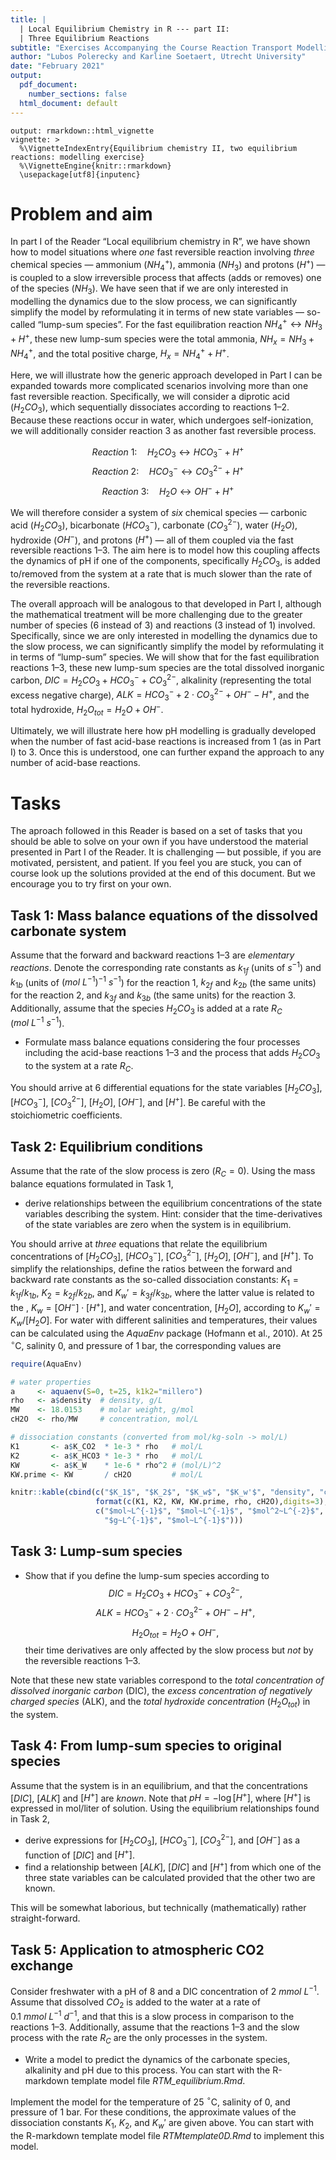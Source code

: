 ```yaml
---
title: |
  | Local Equilibrium Chemistry in R --- part II:
  | Three Equilibrium Reactions
subtitle: "Exercises Accompanying the Course Reaction Transport Modelling in the Hydrosphere"
author: "Lubos Polerecky and Karline Soetaert, Utrecht University"
date: "February 2021"
output:
  pdf_document:
    number_sections: false
  html_document: default
---
```


```echo
output: rmarkdown::html_vignette
vignette: >
  %\VignetteIndexEntry{Equilibrium chemistry II, two equilibrium reactions: modelling exercise}
  %\VignetteEngine{knitr::rmarkdown}
  \usepackage[utf8]{inputenc}
```

# Problem and aim

In part I of the Reader "Local equilibrium chemistry in R", we have shown how to model situations where *one* fast reversible reaction involving *three* chemical species --- ammonium ($NH_4^+$), ammonia ($NH_3$) and protons ($H^+$) --- is coupled to a slow irreversible process that affects (adds or removes) one of the species ($NH_3$). We have seen that if we are only interested in modelling the dynamics due to the slow process, we can significantly simplify the model by reformulating it in terms of new state variables --- so-called "lump-sum species". For the fast equilibration reaction $NH_4^+ \leftrightarrow NH_3 + H^+$, these new lump-sum species were the total ammonia, $NH_x = NH_3 + NH_4^+$, and the total positive charge, $H_x = NH_4^+ + H^+$.

Here, we will illustrate how the generic approach developed in Part I can be expanded towards more complicated scenarios involving more than one fast reversible reaction. Specifically, we will consider a diprotic acid ($H_2CO_3$), which sequentially dissociates according to reactions 1--2. Because these reactions occur in water, which undergoes self-ionization,\footnote{A proton ($H^+$) does not exist as such in water because it reacts fast and strongly with water to form a hydrated proton (hydronium, $H_3O^+$), which in turn associates via hydrogen bonds to additional water molecules. It is macroscopically not possible to distinguish between the various hydrated proton species. In chemistry, they are typically bundled together and denoted as $H^+$, and we will employ this convention here, too. As a chemical reaction, water self-ionization is expressed according to $2H_2O \leftrightarrow OH^- + H_3O^+$, but we will use its conventional form $H_2O \leftrightarrow OH^- + H^+$.} we will additionally consider reaction 3 as another fast reversible process.

$$Reaction~1: \quad H_2CO_3\leftrightarrow HCO_3^- + H^+$$
$$Reaction~2: \quad HCO_3^- \leftrightarrow CO_3^{2-} + H^+$$
$$ Reaction~3: \quad H_2O \leftrightarrow OH^- + H^+$$

We will therefore consider a system of *six* chemical species --- carbonic acid ($H_2CO_3$), bicarbonate ($HCO_3^-$), carbonate ($CO_3^{2-}$), water ($H_2O$), hydroxide ($OH^-$), and protons ($H^+$) --- all of them coupled via the fast reversible reactions 1--3. The aim here is to model how this coupling affects the dynamics of pH if one of the components, specifically $H_2CO_3$, is added to/removed from the system at a rate that is much slower than the rate of the reversible reactions.\footnote{This process could be, for example, the addition of $H_2CO_3$ due to the exchange with atmospheric CO$_2$ or due to the mineralization of organic matter. Note that each of these processes is already a two-step process: the addition of CO$_2$ to water, which is a slow irreversible process, followed by a chemical reaction $CO_2 + H_2O \leftrightarrow H_2CO_3$, which is a fast reversible process. However, because the rate of the overall process is limited by the rate of the slow process, we can consider the net effect of these two processes to be a slow addition of $H_2CO_3$. Depending on the perspective, and given the reactions 1 and 2, one can also consider it as a slow addition of $HCO_3^- + H^+$ or $CO_3^{2-} + 2H^+$. However, here we will consider $H_2CO_3$ as the added species because the ultimate source is the $CO_2$ molecule from the atmosphere or mineralized organic matter.} 

The overall approach will be analogous to that developed in Part I, although the mathematical treatment will be more challenging due to the greater number of species (6 instead of 3) and reactions (3 instead of 1) involved. Specifically, since we are only interested in modelling the dynamics due to the slow process, we can significantly simplify the model by reformulating it in terms of "lump-sum" species. We will show that for the fast equilibration reactions 1--3, these new lump-sum species are the total dissolved inorganic carbon, $DIC = H_2CO_3  + HCO_3^- + CO_3^{2-}$, alkalinity (representing the total excess negative charge), $ALK = HCO_3^- + 2\cdot CO_3^{2-} + OH^- - H^+$, and the total hydroxide, $H_2O_{tot} = H_2O + OH^-$. 

Ultimately, we will illustrate here how pH modelling is gradually developed when the number of fast acid-base reactions is increased from 1 (as in Part I) to 3. Once this is understood, one can further expand the approach to any number of acid-base reactions.

# Tasks

The aproach followed in this Reader is based on a set of tasks that you should be able to solve on your own if you have understood the material presented in Part I of the Reader. It is challenging --- but possible, if you are motivated, persistent, and patient. If you feel you are stuck, you can of course look up the solutions provided at the end of this document. But we encourage you to try first on your own.


## Task 1: Mass balance equations of the dissolved carbonate system

Assume that the forward and backward reactions 1--3 are *elementary reactions*. Denote the corresponding rate constants as $k_{1f}$ (units of $s^{-1}$) and $k_{1b}$ (units of $(mol~L^{-1})^{-1}~s^{-1}$) for the reaction 1, $k_{2f}$ and $k_{2b}$ (the same units) for the reaction 2, and $k_{3f}$ and $k_{3b}$ (the same units) for the reaction 3. Additionally, assume that the species $H_2CO_3$ is added at a rate $R_C$ ($mol~L^{-1}~s^{-1}$).\footnote{In this exercise, we stick to \emph{one} slow process that adds \emph{one} specific species to the system. Addition of multiple slow processes, each affecting a specific species in the system, would be entirely analogous.}

* Formulate mass balance equations considering the four processes including the acid-base reactions 1--3 and the process that adds $H_2CO_3$ to the system at a rate $R_C$. 

You should arrive at 6 differential equations for the state variables $[H_2CO_3]$, $[HCO_3^-]$, $[CO_3^{2-}]$, $[H_2O]$, $[OH^-]$, and $[H^+]$. Be careful with the stoichiometric coefficients.

## Task 2: Equilibrium conditions

Assume that the rate of the slow process is zero ($R_C=0$). Using the mass balance equations formulated in Task 1, 

* derive relationships between the equilibrium concentrations of the state variables describing the system. Hint: consider that the time-derivatives of the state variables are zero when the system is in equilibrium.

You should arrive at *three* equations that relate the equilibrium concentrations of [$H_2CO_3$], [$HCO_3^-$], [$CO_3^{2-}$], [$H_2O$], [$OH^-$], and [$H^+$]. To simplify the relationships, define the ratios between the forward and backward rate constants as the so-called dissociation constants: $K_1 = k_{1f}/k_{1b}$, $K_2 = k_{2f}/k_{2b}$, and $K_w' = k_{3f}/k_{3b}$, where the latter value is related to the \emph{ionic product of water}, $K_w = [OH^-]\cdot [H^+]$, and water concentration, $[H_2O]$, according to $K_w' = K_w/[H_2O]$. For water with different salinities and temperatures, their values can be calculated using the *AquaEnv* package (Hofmann et al., 2010). At $25\,^\circ$C, salinity 0, and pressure of 1 bar, the corresponding values are 
```r
require(AquaEnv)

# water properties
a     <- aquaenv(S=0, t=25, k1k2="millero")
rho   <- a$density  # density, g/L
MW    <- 18.0153    # molar weight, g/mol
cH2O  <- rho/MW     # concentration, mol/L

# dissociation constants (converted from mol/kg-soln -> mol/L)
K1       <- a$K_CO2  * 1e-3 * rho   # mol/L
K2       <- a$K_HCO3 * 1e-3 * rho   # mol/L
KW       <- a$K_W    * 1e-6 * rho^2 # (mol/L)^2
KW.prime <- KW       / cH2O         # mol/L

knitr::kable(cbind(c("$K_1$", "$K_2$", "$K_w$", "$K_w'$", "density", "concentration"),
                   format(c(K1, K2, KW, KW.prime, rho, cH2O),digits=3),
                   c("$mol~L^{-1}$", "$mol~L^{-1}$", "$mol^2~L^{-2}$", "$mol~L^{-1}$", 
                     "$g~L^{-1}$", "$mol~L^{-1}$")))
```

## Task 3: Lump-sum species

* Show that if you define the lump-sum species according to 
$$DIC = H_2CO_3  + HCO_3^- + CO_3^{2-},$$
$$ALK = HCO_3^- + 2\cdot CO_3^{2-} + OH^- - H^+,$$ 
$$H_2O_{tot} = H_2O + OH^-,$$
their time derivatives are only affected by the slow process but *not* by the reversible reactions 1--3. 

Note that these new state variables correspond to the *total concentration of dissolved inorganic carbon* (DIC), the *excess concentration of negatively charged species* (ALK), and the *total hydroxide concentration* ($H_2O_{tot}$) in the system. 

## Task 4: From lump-sum species to original species

Assume that the system is in an equilibrium, and that the concentrations $[DIC]$, $[ALK]$ and $[H^+]$ are *known*. Note that $pH = -\log{[H^+]}$, where $[H^+]$ is expressed in mol/liter of solution. Using the equilibrium relationships found in Task 2, 

* derive expressions for $[H_2CO_3]$, $[HCO_3^-]$, $[CO_3^{2-}]$, and $[OH^-]$ as a function of $[DIC]$ and $[H^+]$.
* find a relationship between $[ALK]$, $[DIC]$ and $[H^+]$ from which one of the three state variables can be calculated provided that the other two are known.

This will be somewhat laborious, but technically (mathematically) rather straight-forward. 

## Task 5: Application to atmospheric CO2 exchange

Consider freshwater with a pH of 8 and a DIC concentration of $2~mmol~L^{-1}$. Assume that dissolved $CO_2$ is added to the water at a rate of $0.1~mmol~L^{-1}~d^{-1}$, and that this is a slow process in comparison to the reactions 1--3. Additionally, assume that the reactions 1--3 and the slow process with the rate $R_C$ are the only processes in the system.

* Write a model to predict the dynamics of the carbonate species, alkalinity and pH due to this process. You can start with the R-markdown template model file *RTM_equilibrium.Rmd*.\footnote{You can obtain this file from Rstudio: File $\rightarrow$ new File $\rightarrow$ Rmarkdown $\rightarrow$ from template $\rightarrow$ RTM\_equilibrium. Save this file under a different name, do not forget to change the heading of this file.}

Implement the model for the temperature of 25 $^\circ$C, salinity of 0, and pressure of 1 bar. For these conditions, the approximate values of the dissociation constants $K_1$, $K_2$, and $K_w'$ are given above. You can start with the R-markdown template model file *RTMtemplate0D.Rmd* to implement this model.\footnote{You can obtain this file from Rstudio: File $\rightarrow$ new File $\rightarrow$ Rmarkdown $\rightarrow$ from template $\rightarrow$ RTMtemplate0D. Save this file under a different name, do not forget to change the heading of this file.}

